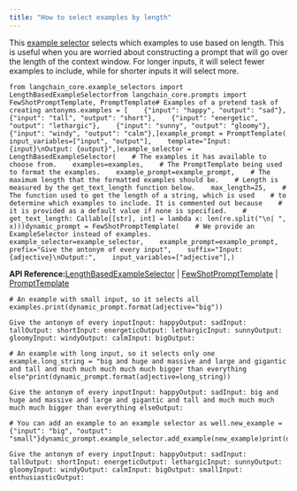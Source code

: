 ```yaml
---
title: "How to select examples by length"
---
```


This [example selector](/oss/concepts/example_selectors) selects which examples to use based on length. This is useful when you are worried about constructing a prompt that will go over the length of the context window. For longer inputs, it will select fewer examples to include, while for shorter inputs it will select more.

```
from langchain_core.example_selectors import LengthBasedExampleSelectorfrom langchain_core.prompts import FewShotPromptTemplate, PromptTemplate# Examples of a pretend task of creating antonyms.examples = [    {"input": "happy", "output": "sad"},    {"input": "tall", "output": "short"},    {"input": "energetic", "output": "lethargic"},    {"input": "sunny", "output": "gloomy"},    {"input": "windy", "output": "calm"},]example_prompt = PromptTemplate(    input_variables=["input", "output"],    template="Input: {input}\nOutput: {output}",)example_selector = LengthBasedExampleSelector(    # The examples it has available to choose from.    examples=examples,    # The PromptTemplate being used to format the examples.    example_prompt=example_prompt,    # The maximum length that the formatted examples should be.    # Length is measured by the get_text_length function below.    max_length=25,    # The function used to get the length of a string, which is used    # to determine which examples to include. It is commented out because    # it is provided as a default value if none is specified.    # get_text_length: Callable[[str], int] = lambda x: len(re.split("\n| ", x)))dynamic_prompt = FewShotPromptTemplate(    # We provide an ExampleSelector instead of examples.    example_selector=example_selector,    example_prompt=example_prompt,    prefix="Give the antonym of every input",    suffix="Input: {adjective}\nOutput:",    input_variables=["adjective"],)
```

**API Reference:**[LengthBasedExampleSelector](https://python.langchain.com/api_reference/core/example_selectors/langchain_core.example_selectors.length_based.LengthBasedExampleSelector.html) | [FewShotPromptTemplate](https://python.langchain.com/api_reference/core/prompts/langchain_core.prompts.few_shot.FewShotPromptTemplate.html) | [PromptTemplate](https://python.langchain.com/api_reference/core/prompts/langchain_core.prompts.prompt.PromptTemplate.html)

```
# An example with small input, so it selects all examples.print(dynamic_prompt.format(adjective="big"))
```

```
Give the antonym of every inputInput: happyOutput: sadInput: tallOutput: shortInput: energeticOutput: lethargicInput: sunnyOutput: gloomyInput: windyOutput: calmInput: bigOutput:
```

```
# An example with long input, so it selects only one example.long_string = "big and huge and massive and large and gigantic and tall and much much much much much bigger than everything else"print(dynamic_prompt.format(adjective=long_string))
```

```
Give the antonym of every inputInput: happyOutput: sadInput: big and huge and massive and large and gigantic and tall and much much much much much bigger than everything elseOutput:
```

```
# You can add an example to an example selector as well.new_example = {"input": "big", "output": "small"}dynamic_prompt.example_selector.add_example(new_example)print(dynamic_prompt.format(adjective="enthusiastic"))
```

```
Give the antonym of every inputInput: happyOutput: sadInput: tallOutput: shortInput: energeticOutput: lethargicInput: sunnyOutput: gloomyInput: windyOutput: calmInput: bigOutput: smallInput: enthusiasticOutput:
```
